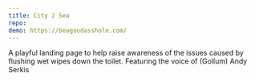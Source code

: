 ```yaml
---
title: City 2 Sea
repo:
demo: https://beagoodasshole.com/
---
```


A playful landing page to help raise awareness of the issues caused by
flushing wet wipes down the toilet. Featuring the voice of (Gollum)
Andy Serkis

